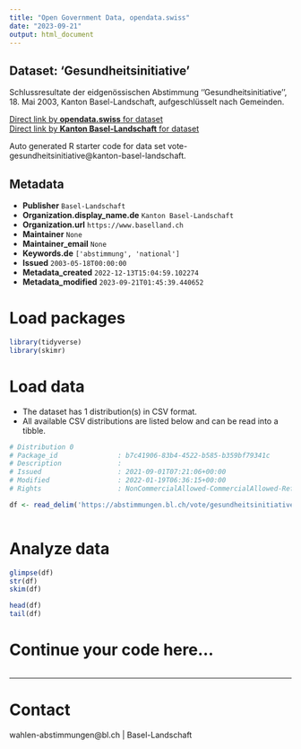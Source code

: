 ```yaml
---
title: "Open Government Data, opendata.swiss"
date: "2023-09-21"
output: html_document
---
```


## Dataset: 'Gesundheitsinitiative'

Schlussresultate der eidgenössischen Abstimmung ''Gesundheitsinitiative'', 18. Mai 2003, Kanton Basel-Landschaft, aufgeschlüsselt nach Gemeinden.

[Direct link by **opendata.swiss** for dataset](https://opendata.swiss/de/dataset/gesundheitsinitiative)<br>
[Direct link by **Kanton Basel-Landschaft** for dataset](https://abstimmungen.bl.ch/vote/gesundheitsinitiative/data)

Auto generated R starter code for data set vote-gesundheitsinitiative@kanton-basel-landschaft.

## Metadata

- **Publisher** `Basel-Landschaft`
- **Organization.display_name.de** `Kanton Basel-Landschaft`
- **Organization.url** `https://www.baselland.ch`
- **Maintainer** `None`
- **Maintainer_email** `None`
- **Keywords.de** `['abstimmung', 'national']`
- **Issued** `2003-05-18T00:00:00`
- **Metadata_created** `2022-12-13T15:04:59.102274`
- **Metadata_modified** `2023-09-21T01:45:39.440652`


# Load packages

```r

library(tidyverse)
library(skimr)

```

# Load data

-   The dataset has 1 distribution(s) in CSV format.
-   All available CSV distributions are listed below and can be read into a tibble.

```r

# Distribution 0
# Package_id               : b7c41906-83b4-4522-b585-b359bf79341c
# Description              : 
# Issued                   : 2021-09-01T07:21:06+00:00
# Modified                 : 2022-01-19T06:36:15+00:00
# Rights                   : NonCommercialAllowed-CommercialAllowed-ReferenceRequired

df <- read_delim('https://abstimmungen.bl.ch/vote/gesundheitsinitiative/data-csv')



```

# Analyze data

```r

glimpse(df)
str(df)
skim(df)

head(df)
tail(df)

```

# Continue your code here...

```r

```

------------------------------------------------------------------------

# Contact

wahlen-abstimmungen@bl.ch | Basel-Landschaft
